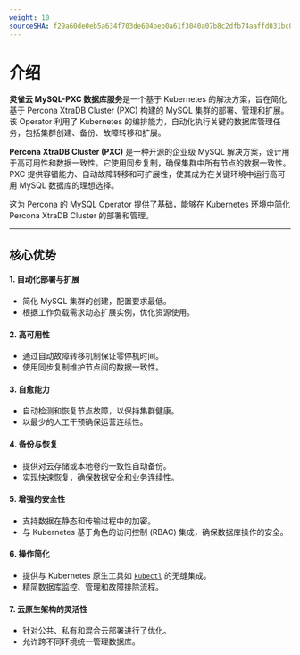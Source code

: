 ```yaml
---
weight: 10
sourceSHA: f29a60de0eb5a634f703de604beb0a61f3040a07b8c2dfb74aaffd031bc0bbc8
---
```


# 介绍

**灵雀云 MySQL-PXC 数据库服务**是一个基于 Kubernetes 的解决方案，旨在简化基于 Percona XtraDB Cluster (PXC) 构建的 MySQL 集群的部署、管理和扩展。该 Operator 利用了 Kubernetes 的编排能力，自动化执行关键的数据库管理任务，包括集群创建、备份、故障转移和扩展。

**Percona XtraDB Cluster (PXC)** 是一种开源的企业级 MySQL 解决方案，设计用于高可用性和数据一致性。它使用同步复制，确保集群中所有节点的数据一致性。PXC 提供容错能力、自动故障转移和可扩展性，使其成为在关键环境中运行高可用 MySQL 数据库的理想选择。

这为 Percona 的 MySQL Operator 提供了基础，能够在 Kubernetes 环境中简化 Percona XtraDB Cluster 的部署和管理。

---

## 核心优势

#### 1. **自动化部署与扩展**

- 简化 MySQL 集群的创建，配置要求最低。
- 根据工作负载需求动态扩展实例，优化资源使用。

#### 2. **高可用性**

- 通过自动故障转移机制保证零停机时间。
- 使用同步复制维护节点间的数据一致性。

#### 3. **自愈能力**

- 自动检测和恢复节点故障，以保持集群健康。
- 以最少的人工干预确保运营连续性。

#### 4. **备份与恢复**

- 提供对云存储或本地卷的一致性自动备份。
- 实现快速恢复，确保数据安全和业务连续性。

#### 5. **增强的安全性**

- 支持数据在静态和传输过程中的加密。
- 与 Kubernetes 基于角色的访问控制 (RBAC) 集成，确保数据库操作的安全。

#### 6. **操作简化**

- 提供与 Kubernetes 原生工具如 [`kubectl`](https://kubernetes.io/docs/reference/kubectl/) 的无缝集成。
- 精简数据库监控、管理和故障排除流程。

#### 7. **云原生架构的灵活性**

- 针对公共、私有和混合云部署进行了优化。
- 允许跨不同环境统一管理数据库。
